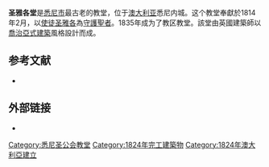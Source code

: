 {{Infobox church
| country          = 澳大利亚
| name             = 圣雅各堂（悉尼）
| denomination     = [[澳洲聖公會|澳洲聖公會]]
| churchmanship   = [[高教會派|高教會派]] / {{Link-en|安立甘大公主義|Anglo-Catholicism|安立甘大公派}}
| website          = {{URL|http://sjks.org.au}}
| image            = St James church, Sydney.jpg
| imagesize        = 250px
| caption          = 1890年左右的圣雅各教堂，由{{Link-en|亨利·金 (攝影師)|Henry King (photographer)|亨利·金}}拍攝
| lat_deg          = -33.86945
| lon_deg          = 151.21112
| coordinates      = {{coord|33|52|10|S|151|12|40|E|region:AU-NSW_type:landmark_scale:1000|display=it}}
| diocese          = [[聖公會雪梨教區|聖公會雪梨教區]]
| parish           = 國王街聖雅各堂牧區
| status           = {{Link-en|牧區教堂|Parish church}}
| dedication       = [[雅各_(西庇太的兒子)|雅各]]
| founder          = [[拉克倫·麥覺理|拉克倫·麥覺理]]
| groundbreaking   = {{start date|1819}}
| consecrated date = 1824
| architect        = {{Link-en|法蘭西斯·格林威|Francis Greenway}}
| style            =  [[喬治亞式建築|喬治亞式建築]]
| heritage designation   = 
| designated date        = 2004年9月3日
| rector           = Andrew Sempell
| assistant        = John Stewart; Martin Davies
| director of music        = Warren Trevelyan Jones
| organist         = Alistair Nelson
| address          = {{Link-en|國王街 (雪梨)|King Street, Sydney|雪梨市國王街}}
| phone            = 02 8227 1300
}}
'''圣雅各堂'''是[[悉尼市|悉尼市]]最古老的教堂，位于[[澳大利亚|澳大利亚]]悉尼内城{{Link-en|國王街 (雪梨)|King Street, Sydney|國王街}}。这个教堂奉獻於1814年2月，以[[雅各_(西庇太的兒子)|使徒圣雅各]]為[[守護聖者|守護聖者]]。1835年成为了教区教堂。該堂由英國建築師{{Link-en|法蘭西斯·格林威|Francis Greenway}}以[[喬治亞式建築|喬治亞式建築]]風格設計而成。

==参考文献==
* {{cite web |url=http://www.environment.nsw.gov.au/heritageapp/ViewHeritageItemDetails.aspx?ID=5054947 |title=St. James' Anglican Church |publisher=NSW Government (Environment & Heritage) |year=2013 |work=State Heritage Register |accessdate=17 November 2013 |archive-date=2014-06-26 |archive-url=https://web.archive.org/web/20140626113542/http://www.environment.nsw.gov.au/heritageapp/ViewHeritageItemDetails.aspx?ID=5054947 |dead-url=no }}

==外部链接==
* {{cite web|url=http://sjks.org.au/|title=St James' King Street|work=Official website|archiveurl=https://web.archive.org/web/20131016023141/http://sjks.org.au/|deadurl=yes|archivedate=2013年10月16日|accessdate=2014年7月25日}}

{{悉尼地标}}

[[Category:悉尼圣公会教堂|Category:悉尼圣公会教堂]]
[[Category:1824年完工建築物|Category:1824年完工建築物]]
[[Category:1824年澳大利亞建立|Category:1824年澳大利亞建立]]